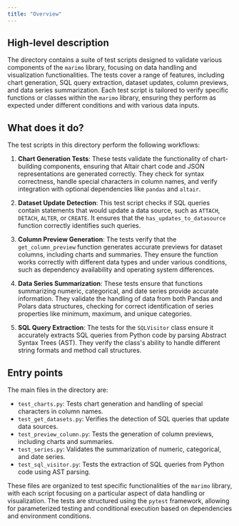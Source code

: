```yaml
---
title: "Overview"
---
```


## High-level description

The directory contains a suite of test scripts designed to validate various components of the `marimo` library, focusing on data handling and visualization functionalities. The tests cover a range of features, including chart generation, SQL query extraction, dataset updates, column previews, and data series summarization. Each test script is tailored to verify specific functions or classes within the `marimo` library, ensuring they perform as expected under different conditions and with various data inputs.

## What does it do?

The test scripts in this directory perform the following workflows:

1. **Chart Generation Tests**: These tests validate the functionality of chart-building components, ensuring that Altair chart code and JSON representations are generated correctly. They check for syntax correctness, handle special characters in column names, and verify integration with optional dependencies like `pandas` and `altair`.

2. **Dataset Update Detection**: This test script checks if SQL queries contain statements that would update a data source, such as `ATTACH`, `DETACH`, `ALTER`, or `CREATE`. It ensures that the `has_updates_to_datasource` function correctly identifies such queries.

3. **Column Preview Generation**: The tests verify that the `get_column_preview` function generates accurate previews for dataset columns, including charts and summaries. They ensure the function works correctly with different data types and under various conditions, such as dependency availability and operating system differences.

4. **Data Series Summarization**: These tests ensure that functions summarizing numeric, categorical, and date series provide accurate information. They validate the handling of data from both Pandas and Polars data structures, checking for correct identification of series properties like minimum, maximum, and unique categories.

5. **SQL Query Extraction**: The tests for the `SQLVisitor` class ensure it accurately extracts SQL queries from Python code by parsing Abstract Syntax Trees (AST). They verify the class's ability to handle different string formats and method call structures.

## Entry points

The main files in the directory are:

- `test_charts.py`: Tests chart generation and handling of special characters in column names.
- `test_get_datasets.py`: Verifies the detection of SQL queries that update data sources.
- `test_preview_column.py`: Tests the generation of column previews, including charts and summaries.
- `test_series.py`: Validates the summarization of numeric, categorical, and date series.
- `test_sql_visitor.py`: Tests the extraction of SQL queries from Python code using AST parsing.

These files are organized to test specific functionalities of the `marimo` library, with each script focusing on a particular aspect of data handling or visualization. The tests are structured using the `pytest` framework, allowing for parameterized testing and conditional execution based on dependencies and environment conditions.